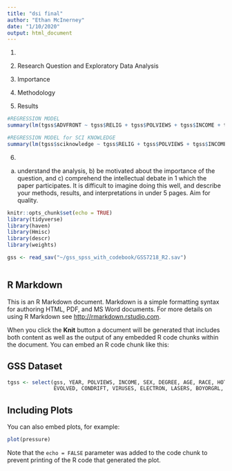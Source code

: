 ```yaml
---
title: "dsi final"
author: "Ethan McInerney"
date: "1/10/2020"
output: html_document
---
```


1. 

2. Research Question and Exploratory Data Analysis

3. Importance

4. Methodology

5. Results

```r
#REGRESSION MODEL
summary(lm(tgss$ADVFRONT ~ tgss$RELIG + tgss$POLVIEWS + tgss$INCOME + tgss$SEX + tgss$DEGREE + tgss$AGE + tgss$RACE, weights = tgss$WTSSALL))

#REGRESSION MODEL for SCI KNOWLEDGE
summary(lm(tgss$sciknowledge ~ tgss$RELIG + tgss$POLVIEWS + tgss$INCOME + tgss$SEX + tgss$DEGREE + tgss$AGE + tgss$RACE, weights = tgss$WTSSALL))

```

6. 


a) understand the
analysis, b) be motivated about the importance of the question, and c) comprehend the intellectual debate in
1
which the paper participates. It is difficult to imagine doing this well, and describe your methods, results,
and interpretations in under 5 pages. Aim for quality.

```r
knitr::opts_chunk$set(echo = TRUE)
library(tidyverse)
library(haven)
library(Hmisc)
library(descr)
library(weights)

gss <- read_sav("~/gss_spss_with_codebook/GSS7218_R2.sav")

```


```r


```

## R Markdown

This is an R Markdown document. Markdown is a simple formatting syntax for authoring HTML, PDF, and MS Word documents. For more details on using R Markdown see <http://rmarkdown.rstudio.com>.

When you click the **Knit** button a document will be generated that includes both content as well as the output of any embedded R code chunks within the document. You can embed an R code chunk like this:

## GSS Dataset 

```r

tgss <- select(gss, YEAR, POLVIEWS, INCOME, SEX, DEGREE, AGE, RACE, HOTCORE,  RADIOACT, 
               EVOLVED, CONDRIFT, VIRUSES, ELECTRON, LASERS, BOYORGRL, ADVFRONT, RELIG)
```

## Including Plots

You can also embed plots, for example:

```r
plot(pressure)
```

Note that the `echo = FALSE` parameter was added to the code chunk to prevent printing of the R code that generated the plot.
